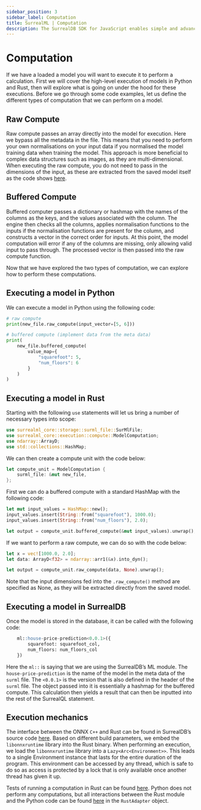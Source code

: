```yaml
---
sidebar_position: 3
sidebar_label: Computation
title: SurrealML | Computation
description: The SurrealDB SDK for JavaScript enables simple and advanced querying of a remote or embedded database.
---
```


# Computation

If we have a loaded a model you will want to execute it to perform a calculation. First we will cover the high-level execution of models in Python and Rust, then will explore what is going on under the hood for these executions. Before we go through some code examples, let us define the different types of computation that we can perform on a model.

## Raw Compute

Raw compute passes an array directly into the model for execution. Here we bypass all the metadata in the file. This means that you need to perform your own normalisations on your input data if you normalised the model training data when training the model. This approach is more beneficial to complex data structures such as images, as they are multi-dimensional. When executing the raw compute, you do not need to pass in the dimensions of the input, as these are extracted from the saved model itself as the code shows [here](https://github.com/surrealdb/surrealml/blob/34baa045da9184ccd1479220e6205dd298b78ee3/modules/core/src/execution/compute.rs#L80C68-L80C75).

## Buffered Compute

Buffered computer passes a dictionary or hashmap with the names of the columns as the keys, and the values associated with the column. The engine then checks all the columns, applies normalisation functions to the inputs if the normalisation functions are present for the column, and constructs a vector in the correct order for inputs. At this point, the model computation will error if any of the columns are missing, only allowing valid input to pass through. The processed vector is then passed into the raw compute function.

Now that we have explored the two types of computation, we can explore how to perform these computations.

## Executing a model in Python

We can execute a model in Python using the following code:

```python
# raw compute
print(new_file.raw_compute(input_vector=[5, 6]))

# buffered compute (implement data from the meta data)
print(
	new_file.buffered_compute(
		value_map={
			"squarefoot": 5, 
			"num_floors": 6
		}
	)
)
```

## Executing a model in Rust

Starting with the following `use` statements will let us bring a number of necessary types into scope:

```rust
use surrealml_core::storage::surml_file::SurMlFile;
use surrealml_core::execution::compute::ModelComputation;
use ndarray::ArrayD;
use std::collections::HashMap;
```

We can then create a compute unit with the code below:

```rust
let compute_unit = ModelComputation {
    surml_file: &mut new_file,
};
```

First we can do a buffered compute with a standard HashMap with the following code:

```rust
let mut input_values = HashMap::new();
input_values.insert(String::from("squarefoot"), 1000.0);
input_values.insert(String::from("num_floors"), 2.0);

let output = compute_unit.buffered_compute(&mut input_values).unwrap();
```

If we want to perform a raw compute, we can do so with the code below:

```rust
let x = vec![1000.0, 2.0];
let data: ArrayD<f32> = ndarray::arr1(&x).into_dyn();

let output = compute_unit.raw_compute(data, None).unwrap();
```

Note that the input dimensions fed into the `.raw_compute()` method are specified as None, as they will be extracted directly from the saved model.

## Executing a model in SurrealDB

Once the model is stored in the database, it can be called with the following code:

```sql
	ml::house-price-prediction<0.0.1>({
		squarefoot: squarefoot_col,
		num_floors: num_floors_col
	})
```

Here the `ml::` is saying that we are using the SurrealDB’s ML module. The `house-price-prediction` is the name of the model in the meta data of the `surml` file. The `<0.0.1>` is the version that is also defined in the header of the `surml` file. The object passed into it is essentially a hashmap for the buffered compute.  This calculation then yields a result that can then be inputted into the rest of the SurrealQL statement. 

## Execution mechanics

The interface between the ONNX `C++` and Rust can be found in SurrealDB’s source code [here](https://github.com/surrealdb/surrealml/blob/main/modules/core/src/execution/onnx_environment.rs). Based on different build parameters, we embed the `libonnxruntime` library into the Rust binary. When performing an execution, we load the `libonnxruntime` library into a `Lazy<Arc<Environment>>`. This leads to a single Environment instance that lasts for the entire duration of the program. This environment can be accessed by any thread, which is safe to do so as access is protected by a lock that is only available once another thread has given it up.

Tests of running a computation in Rust can be found [here](https://github.com/surrealdb/surrealml/blob/34baa045da9184ccd1479220e6205dd298b78ee3/modules/core/src/execution/compute.rs#L161). Python does not perform any computations, but all interactions between the Rust module and the Python code can be found [here](https://github.com/surrealdb/surrealml/blob/develop/surrealml/rust_adapter.py) in the `RustAdapter` object.